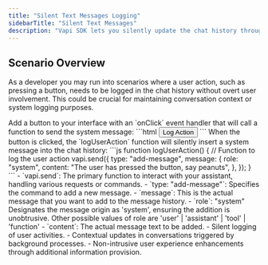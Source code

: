 ```yaml
---
title: "Silent Text Messages Logging"
sidebarTitle: "Silent Text Messages"
description: "Vapi SDK lets you silently update the chat history through efficient text message integration. This is particularly useful for background tasks or discreetly logging user interactions."
---
```


## Scenario Overview

As a developer you may run into scenarios where a user action, such as pressing a button, needs to be logged in the chat history without overt user involvement. This could be crucial for maintaining conversation context or system logging purposes.

<Steps>
  <Step title="Add a Button to Trigger the Message">
    Add a button to your interface with an `onClick` event handler that will call a function to send the system message:
    ```html
    <button id="log-action" onClick="logUserAction()">Log Action</button>
    ```
  </Step>

  <Step title="Log the Action as a System Message">
    When the button is clicked, the `logUserAction` function will silently insert a system message into the chat history:
    ```js
    function logUserAction() {
      // Function to log the user action
      vapi.send({
        type: "add-message",
        message: {
          role: "system",
          content: "The user has pressed the button, say peanuts",
        },
      });
    }
    ```
    - `vapi.send`: The primary function to interact with your assistant, handling various requests or commands.
    - `type: "add-message"`: Specifies the command to add a new message.
    - `message`: This is the actual message that you want to add to the message history.
      - `role`: "system" Designates the message origin as 'system', ensuring the addition is unobtrusive. Other possible values of role are 'user' | 'assistant' | 'tool' | 'function'
      - `content`: The actual message text to be added.
  </Step>
</Steps>

<Card title="Practical Use Cases">
- Silent logging of user activities.
- Contextual updates in conversations triggered by background processes.
- Non-intrusive user experience enhancements through additional information provision.
</Card>


